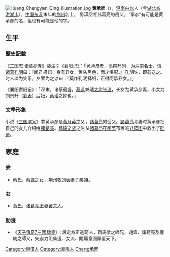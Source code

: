 [[File:Huang_Chengyan_Qing_Illustration.jpg|thumb]]
'''黄承彦'''（{{bd|？||？||catIdx=Huang黃承彥}}），[[沔南|沔南]][[白水|白水]]人（今[[湖北省|湖北省]][[洪湖市|洪湖市]]），[[中国|中国]][[东汉|东汉]]末年的[[荆州|荆州]]名士，
蜀漢丞相諸葛亮的岳父。“承彦”有可能是黄承彦的名，但也有可能是他的字。

== 生平 ==
=== 歷史記載 ===
《三国志·诸葛亮传》裴注引《襄阳记》：「黄承彦者，高爽开列，为[[沔南|沔南]]名士，谓[[诸葛孔明|诸葛孔明]]曰：『闻君择妇，身有丑女，黄头黑色，而才堪配。』孔明许，即载送之。时人以为笑乐，乡里为之谚曰：『莫作孔明择妇，正得阿承丑女。』」

《襄阳耆旧记》：「汉末，诸蔡最盛，[[蔡讽|蔡讽]]姊适[[太尉|太尉]][[张温|张温]]，长女为黄承彦妻，小女为刘景升（[[劉表|劉表]]）后妇，[[蔡瑁|蔡瑁]]之姊也。」

=== 文學形象 ===
小说《[[三国演义|三国演义]]》中黄承彦是[[黃月英|黃月英]]之父，[[諸葛亮|諸葛亮]]的岳父。[[諸葛亮|諸葛亮]]寻妻时黄承彦把自己的女儿介绍给[[諸葛亮|諸葛亮]]。[[彝陵之战|彝陵之战]]之后从[[諸葛亮|諸葛亮]]在[[奉节|奉节]]布置的[[八阵图|八阵图]]中救出了[[陆逊|陆逊]]。

==家庭==
===妻===
*蔡氏，[[蔡諷|蔡諷]]之女，荆州牧[[刘表|刘表]]妻子亲姐。

===女===
*[[黃夫人|黄氏]]，[[诸葛亮|诸葛亮]]正妻[[黃夫人|黃夫人]]。

=== 動漫 ===
* 《[[天子傳奇#天子傳奇7三国骄皇|天子傳奇7三國驕皇]]》: 設定為正道奇人，司馬徽之師兄，趙雲、諸葛亮及龐統之師父，矢志力阻仙道、女流、閹黨意圖顛覆天下。
{{DEFAULTSORT:Huang黃承彥}}
[[Category:東漢人|Category:東漢人]]
[[Category:襄陽人|Category:襄陽人]]
[[Category:黃姓|Cheng承彥]]
